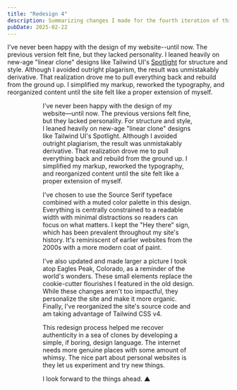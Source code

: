 ```yaml
---
title: "Redesign 4"
description: Summarizing changes I made for the fourth iteration of this website
pubDate: 2025-02-22
---
```


I've never been happy with the design of my website--until now. The previous
version felt fine, but they lacked personality. I leaned heavily on new-age
"linear clone" designs like Tailwind UI's
[Spotlight](https://spotlight.tailwindui.com/) for structure and style. Although
I avoided outright plagarism, the result was unmistakably derivative. That
realization drove me to pull everything back and rebuild from the ground up. I
simplified my markup, reworked the typography, and reorganized content until the
site felt like a proper extension of myself.


<Figure src={spotlight1} alt="Spotlight Homepage" />


<Figure src={design3} alt="Previous design iteration. Note the similarities." />

I've never been happy with the design of my website—until now. The previous versions felt fine, but they lacked personality. For structure and style, I leaned heavily on new-age "linear clone" designs like Tailwind UI's Spotlight. Although I avoided outright plagiarism, the result was unmistakably derivative. That realization drove me to pull everything back and rebuild from the ground up. I simplified my markup, reworked the typography, and reorganized content until the site felt like a proper extension of myself.

I've chosen to use the Source Serif typeface combined with a muted color palette in this design. Everything is centrally constrained to a readable width with minimal distractions so readers can focus on what matters. I kept the "Hey there" sign, which has been prevalent throughout my site's history. It's reminiscent of earlier websites from the 2000s with a more modern coat of paint.

I've also updated and made larger a picture I took atop Eagles Peak, Colorado, as a reminder of the world's wonders. These small elements replace the cookie-cutter flourishes I featured in the old design. While these changes aren't too impactful, they personalize the site and make it more organic. Finally, I've reorganized the site's source code and am taking advantage of Tailwind CSS v4.

This redesign process helped me recover authenticity in a sea of clones by developing a simple, if boring, design language. The internet needs more genuine places with some amount of whimsy. The nice part about personal websites is they let us experiment and try new things.

I look forward to the things ahead. ▲